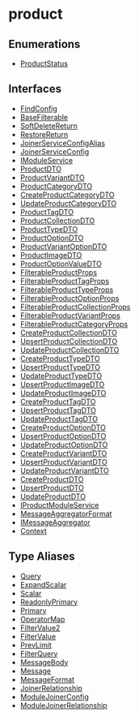 
# product

## Enumerations

- [ProductStatus](../product/enums/product.ProductStatus.mdx)

## Interfaces

- [FindConfig](../product/interfaces/product.FindConfig.mdx)
- [BaseFilterable](../product/interfaces/product.BaseFilterable.mdx)
- [SoftDeleteReturn](../product/interfaces/product.SoftDeleteReturn.mdx)
- [RestoreReturn](../product/interfaces/product.RestoreReturn.mdx)
- [JoinerServiceConfigAlias](../product/interfaces/product.JoinerServiceConfigAlias.mdx)
- [JoinerServiceConfig](../product/interfaces/product.JoinerServiceConfig.mdx)
- [IModuleService](../product/interfaces/product.IModuleService.mdx)
- [ProductDTO](../product/interfaces/product.ProductDTO.mdx)
- [ProductVariantDTO](../product/interfaces/product.ProductVariantDTO.mdx)
- [ProductCategoryDTO](../product/interfaces/product.ProductCategoryDTO.mdx)
- [CreateProductCategoryDTO](../product/interfaces/product.CreateProductCategoryDTO.mdx)
- [UpdateProductCategoryDTO](../product/interfaces/product.UpdateProductCategoryDTO.mdx)
- [ProductTagDTO](../product/interfaces/product.ProductTagDTO.mdx)
- [ProductCollectionDTO](../product/interfaces/product.ProductCollectionDTO.mdx)
- [ProductTypeDTO](../product/interfaces/product.ProductTypeDTO.mdx)
- [ProductOptionDTO](../product/interfaces/product.ProductOptionDTO.mdx)
- [ProductVariantOptionDTO](../product/interfaces/product.ProductVariantOptionDTO.mdx)
- [ProductImageDTO](../product/interfaces/product.ProductImageDTO.mdx)
- [ProductOptionValueDTO](../product/interfaces/product.ProductOptionValueDTO.mdx)
- [FilterableProductProps](../product/interfaces/product.FilterableProductProps.mdx)
- [FilterableProductTagProps](../product/interfaces/product.FilterableProductTagProps.mdx)
- [FilterableProductTypeProps](../product/interfaces/product.FilterableProductTypeProps.mdx)
- [FilterableProductOptionProps](../product/interfaces/product.FilterableProductOptionProps.mdx)
- [FilterableProductCollectionProps](../product/interfaces/product.FilterableProductCollectionProps.mdx)
- [FilterableProductVariantProps](../product/interfaces/product.FilterableProductVariantProps.mdx)
- [FilterableProductCategoryProps](../product/interfaces/product.FilterableProductCategoryProps.mdx)
- [CreateProductCollectionDTO](../product/interfaces/product.CreateProductCollectionDTO.mdx)
- [UpsertProductCollectionDTO](../product/interfaces/product.UpsertProductCollectionDTO.mdx)
- [UpdateProductCollectionDTO](../product/interfaces/product.UpdateProductCollectionDTO.mdx)
- [CreateProductTypeDTO](../product/interfaces/product.CreateProductTypeDTO.mdx)
- [UpsertProductTypeDTO](../product/interfaces/product.UpsertProductTypeDTO.mdx)
- [UpdateProductTypeDTO](../product/interfaces/product.UpdateProductTypeDTO.mdx)
- [UpsertProductImageDTO](../product/interfaces/product.UpsertProductImageDTO.mdx)
- [UpdateProductImageDTO](../product/interfaces/product.UpdateProductImageDTO.mdx)
- [CreateProductTagDTO](../product/interfaces/product.CreateProductTagDTO.mdx)
- [UpsertProductTagDTO](../product/interfaces/product.UpsertProductTagDTO.mdx)
- [UpdateProductTagDTO](../product/interfaces/product.UpdateProductTagDTO.mdx)
- [CreateProductOptionDTO](../product/interfaces/product.CreateProductOptionDTO.mdx)
- [UpsertProductOptionDTO](../product/interfaces/product.UpsertProductOptionDTO.mdx)
- [UpdateProductOptionDTO](../product/interfaces/product.UpdateProductOptionDTO.mdx)
- [CreateProductVariantDTO](../product/interfaces/product.CreateProductVariantDTO.mdx)
- [UpsertProductVariantDTO](../product/interfaces/product.UpsertProductVariantDTO.mdx)
- [UpdateProductVariantDTO](../product/interfaces/product.UpdateProductVariantDTO.mdx)
- [CreateProductDTO](../product/interfaces/product.CreateProductDTO.mdx)
- [UpsertProductDTO](../product/interfaces/product.UpsertProductDTO.mdx)
- [UpdateProductDTO](../product/interfaces/product.UpdateProductDTO.mdx)
- [IProductModuleService](../product/interfaces/product.IProductModuleService.mdx)
- [MessageAggregatorFormat](../product/interfaces/product.MessageAggregatorFormat.mdx)
- [IMessageAggregator](../product/interfaces/product.IMessageAggregator.mdx)
- [Context](../product/interfaces/product.Context.mdx)

## Type Aliases

- [Query](../product/types/product.Query.mdx)
- [ExpandScalar](../product/types/product.ExpandScalar.mdx)
- [Scalar](../product/types/product.Scalar.mdx)
- [ReadonlyPrimary](../product/types/product.ReadonlyPrimary.mdx)
- [Primary](../product/types/product.Primary.mdx)
- [OperatorMap](../product/types/product.OperatorMap.mdx)
- [FilterValue2](../product/types/product.FilterValue2.mdx)
- [FilterValue](../product/types/product.FilterValue.mdx)
- [PrevLimit](../product/types/product.PrevLimit.mdx)
- [FilterQuery](../product/types/product.FilterQuery.mdx)
- [MessageBody](../product/types/product.MessageBody.mdx)
- [Message](../product/types/product.Message.mdx)
- [MessageFormat](../product/types/product.MessageFormat.mdx)
- [JoinerRelationship](../product/types/product.JoinerRelationship.mdx)
- [ModuleJoinerConfig](../product/types/product.ModuleJoinerConfig.mdx)
- [ModuleJoinerRelationship](../product/types/product.ModuleJoinerRelationship.mdx)
